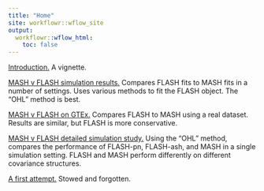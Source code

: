 ```yaml
---
title: "Home"
site: workflowr::wflow_site
output:
  workflowr::wflow_html:
    toc: false
---
```


[Introduction.](intro.html) A vignette.

[MASH v FLASH simulation results.](MASHvFLASHsims.html) Compares FLASH fits to MASH fits in a number of settings. Uses various methods to fit the FLASH object. The "OHL" method is best.

[MASH v FLASH on GTEx.](MASHvFLASHgtex.html) Compares FLASH to MASH using a real dataset. Results are similar, but FLASH is more conservative.

[MASH v FLASH detailed simulation study.](MASHvFLASHsims.html) Using the "OHL" method, compares the performance of FLASH-pn, FLASH-ash, and MASH in a single simulation setting. FLASH and MASH perform differently on different covariance structures.

[A first attempt.](mashvflash.html) Stowed and forgotten.
